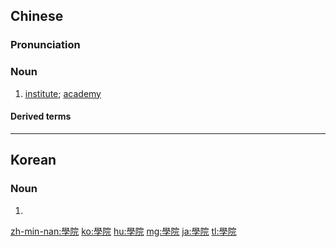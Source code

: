 {{also|学院}}
==Chinese==
{{zh-forms|s=学院}}

===Pronunciation===
{{zh-pron
|m=xuéyuàn
|ma=zh-xuéyuàn.ogg
|c=hok6 jyun2
|mn=ha̍k-īⁿ
|cat=n
}}

===Noun===
{{zh-noun}}

# [[institute]]; [[academy]] {{zh-mw|m:所}}

====Derived terms====
{{zh-der|初級學院|社區學院|師範學院}}

{{zh-cat|Schools|Education}}

----

==Korean==
{{ko-hanjatab}}

===Noun===
{{ko-noun|rv=hag-won|hangeul=학원}}

# {{hanja form of|학원|private institute, academy, cram-school}}

[[zh-min-nan:學院]]
[[ko:學院]]
[[hu:學院]]
[[mg:學院]]
[[ja:學院]]
[[tl:學院]]